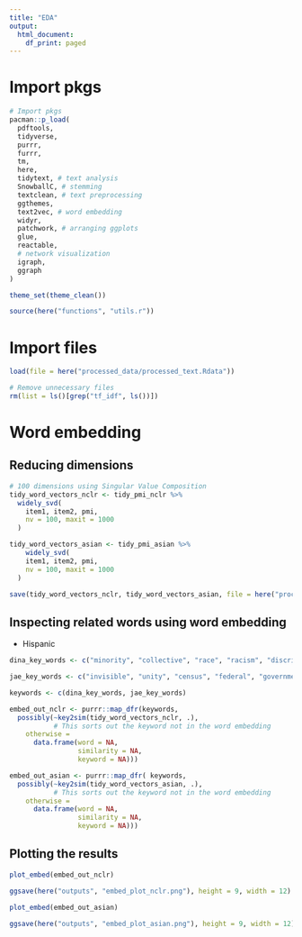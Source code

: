 ```yaml
---
title: "EDA"
output:
  html_document:
    df_print: paged
---
```


# Import pkgs 

```r
# Import pkgs
pacman::p_load(
  pdftools,
  tidyverse,
  purrr,
  furrr,
  tm,
  here,
  tidytext, # text analysis 
  SnowballC, # stemming 
  textclean, # text preprocessing 
  ggthemes,
  text2vec, # word embedding 
  widyr,
  patchwork, # arranging ggplots
  glue,
  reactable,
  # network visualization
  igraph, 
  ggraph 
)

theme_set(theme_clean())

source(here("functions", "utils.r"))
```

# Import files 

```r
load(file = here("processed_data/processed_text.Rdata"))

# Remove unnecessary files 
rm(list = ls()[grep("tf_idf", ls())])
```

# Word embedding 

## Reducing dimensions 

```r
# 100 dimensions using Singular Value Composition
tidy_word_vectors_nclr <- tidy_pmi_nclr %>%
  widely_svd(
    item1, item2, pmi,
    nv = 100, maxit = 1000
  )

tidy_word_vectors_asian <- tidy_pmi_asian %>%
    widely_svd(
    item1, item2, pmi,
    nv = 100, maxit = 1000
  )

save(tidy_word_vectors_nclr, tidy_word_vectors_asian, file = here("processed_data", "tidy_word_vectors.RData"))
```

## Inspecting related words using word embedding

- Hispanic 

```r
dina_key_words <- c("minority", "collective", "race", "racism", "discrimination", "solidarity", "community", "recognition", "movement", "identity", "streotype", "assimilation", "negative", "white", "black", "negro", "hispanic", "puerto", "brown")

jae_key_words <- c("invisible", "unity", "census", "federal", "government", "policy", "absence")

keywords <- c(dina_key_words, jae_key_words)
```

```r
embed_out_nclr <- purrr::map_dfr(keywords, 
  possibly(~key2sim(tidy_word_vectors_nclr, .),
           # This sorts out the keyword not in the word embedding
    otherwise = 
      data.frame(word = NA, 
                 similarity = NA, 
                 keyword = NA)))

embed_out_asian <- purrr::map_dfr( keywords, 
  possibly(~key2sim(tidy_word_vectors_asian, .),
           # This sorts out the keyword not in the word embedding
    otherwise = 
      data.frame(word = NA, 
                 similarity = NA, 
                 keyword = NA)))
```

## Plotting the results 

```r
plot_embed(embed_out_nclr)

ggsave(here("outputs", "embed_plot_nclr.png"), height = 9, width = 12)

plot_embed(embed_out_asian)

ggsave(here("outputs", "embed_plot_asian.png"), height = 9, width = 12)
```